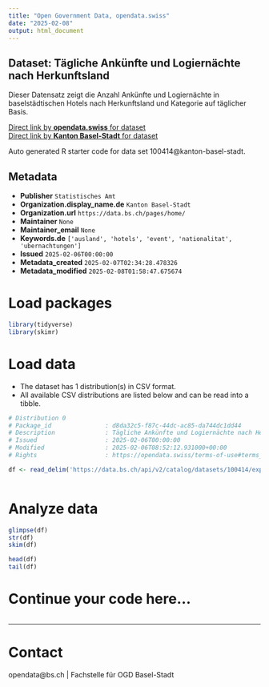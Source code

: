 ```yaml
---
title: "Open Government Data, opendata.swiss"
date: "2025-02-08"
output: html_document
---
```


## Dataset: Tägliche Ankünfte und Logiernächte nach Herkunftsland

Dieser Datensatz zeigt die Anzahl Ankünfte und Logiernächte in baselstädtischen Hotels nach Herkunftsland und Kategorie auf täglicher Basis.

[Direct link by **opendata.swiss** for dataset](https://opendata.swiss/de/dataset/tagliche-ankunfte-und-logiernachte-nach-herkunftsland)<br>
[Direct link by **Kanton Basel-Stadt** for dataset](https://data.bs.ch/explore/dataset/100414/)

Auto generated R starter code for data set 100414@kanton-basel-stadt.

## Metadata

- **Publisher** `Statistisches Amt`
- **Organization.display_name.de** `Kanton Basel-Stadt`
- **Organization.url** `https://data.bs.ch/pages/home/`
- **Maintainer** `None`
- **Maintainer_email** `None`
- **Keywords.de** `['ausland', 'hotels', 'event', 'nationalitat', 'ubernachtungen']`
- **Issued** `2025-02-06T00:00:00`
- **Metadata_created** `2025-02-07T02:34:28.478326`
- **Metadata_modified** `2025-02-08T01:58:47.675674`


# Load packages

```r

library(tidyverse)
library(skimr)

```

# Load data

-   The dataset has 1 distribution(s) in CSV format.
-   All available CSV distributions are listed below and can be read into a tibble.

```r

# Distribution 0
# Package_id               : d8da32c5-f87c-44dc-ac85-da744dc1dd44
# Description              : Tägliche Ankünfte und Logiernächte nach Herkunftsland (csv)
# Issued                   : 2025-02-06T00:00:00
# Modified                 : 2025-02-06T08:52:12.931000+00:00
# Rights                   : https://opendata.swiss/terms-of-use#terms_by

df <- read_delim('https://data.bs.ch/api/v2/catalog/datasets/100414/exports/csv?use_labels=true')



```

# Analyze data

```r

glimpse(df)
str(df)
skim(df)

head(df)
tail(df)

```

# Continue your code here...

```r

```

------------------------------------------------------------------------

# Contact

opendata@bs.ch | Fachstelle für OGD Basel-Stadt
